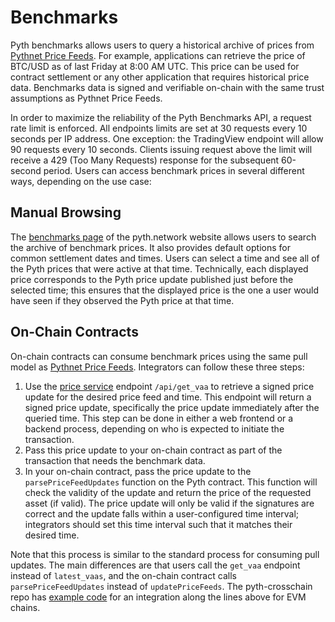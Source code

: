 # Benchmarks

Pyth benchmarks allows users to query a historical archive of prices from [Pythnet Price Feeds](pythnet-price-feeds.md).
For example, applications can retrieve the price of BTC/USD as of last Friday at 8:00 AM UTC.
This price can be used for contract settlement or any other application that requires historical price data.
Benchmarks data is signed and verifiable on-chain with the same trust assumptions as Pythnet Price Feeds.

In order to maximize the reliability of the Pyth Benchmarks API, a request rate limit is enforced.
All endpoints limits are set at 30 requests every 10 seconds per IP address.
One exception: the TradingView endpoint will allow 90 requests every 10 seconds. Clients issuing request above the limit will receive a 429 (Too Many Requests) response for the subsequent 60-second period.
Users can access benchmark prices in several different ways, depending on the use case:

## Manual Browsing

The [benchmarks page](https://pyth.network/benchmarks) of the pyth.network website allows users to search the archive of benchmark prices.
It also provides default options for common settlement dates and times.
Users can select a time and see all of the Pyth prices that were active at that time.
Technically, each displayed price corresponds to the Pyth price update published just before the selected time; this ensures that the displayed price is the one a user would have seen if they observed the Pyth price at that time.

## On-Chain Contracts

On-chain contracts can consume benchmark prices using the same pull model as [Pythnet Price Feeds](pythnet-price-feeds.md).
Integrators can follow these three steps:

1. Use the [price service](pythnet-price-feeds/price-service.md) endpoint `/api/get_vaa` to retrieve a signed price update for the desired price feed and time.
   This endpoint will return a signed price update, specifically the price update immediately after the queried time.
   This step can be done in either a web frontend or a backend process, depending on who is expected to initiate the transaction.
2. Pass this price update to your on-chain contract as part of the transaction that needs the benchmark data.
3. In your on-chain contract, pass the price update to the `parsePriceFeedUpdates` function on the Pyth contract.
   This function will check the validity of the update and return the price of the requested asset (if valid).
   The price update will only be valid if the signatures are correct and the update falls within a user-configured time interval; integrators should set this time interval such that it matches their desired time.

Note that this process is similar to the standard process for consuming pull updates.
The main differences are that users call the `get_vaa` endpoint instead of `latest_vaas`, and the on-chain contract calls `parsePriceFeedUpdates` instead of `updatePriceFeeds`.
The pyth-crosschain repo has [example code](https://github.com/pyth-network/pyth-crosschain/blob/main/target_chains/ethereum/sdk/js/src/examples/EvmBenchmark.ts) for an integration along the lines above for EVM chains.
